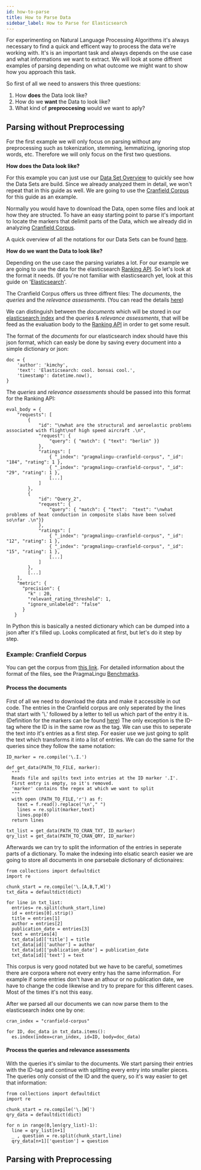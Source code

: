 ```yaml
---
id: how-to-parse
title: How to Parse Data
sidebar_label: How to Parse for Elasticsearch
---
```


For experimenting on Natural Language Processing Algorithms it's always necessary to find a quick and efficent way to process the data we're working with.
It's is an important task and always depends on the use case and what informations we want to extract. We will look at some diffrent examples of parsing depending on what outcome we might want to show how you approach this task.

So first of all we need to answers this three questions:
1. How **does** the Data look like?
2. How do we **want** the Data to look like?
3. What kind of **preproccesing** would we want to aply?

## Parsing without Preprocessing

For the first example we will only focus on parsing without any preprocessing such as tokenization, stemming, lemmatizing, ignoring stop words, etc. 
Therefore we will only focus on the first two questions.

**How does the Data look like?**

For this example you can just use our [Data Set Overview](https://https://pragmalingu.de/docs/benchmarks/data-comparisson) to quickly see how the Data Sets are build. Since we already analyzed them in detail, we won't repeat that in this guide as well. We are going to use the [Cranfield Corpus](https://https://pragmalingu.de/docs/benchmarks/data-comparisson#cranfield) for this guide as an example.

Normally you would have to download the Data, open some files and look at how they are structed. 
To have an easy starting point to parse it's important to locate the markers that delimit parts of the Data, which we already did in analyzing [Cranfield Corpus](https://https://pragmalingu.de/docs/benchmarks/data-comparisson#cranfield). 

A quick overview of all the notations for our Data Sets can be found [here](https://pragmalingu.de/docs/benchmarks/overview).

**How do we want the Data to look like?**

Depending on the use case the parsing variates a lot. For our example we are going to use the data for the elasticsearch [Ranking API](https://elasticsearch-py.readthedocs.io/en/master/api.html?highlight=_rank_eval#elasticsearch.Elasticsearch.rank_eval). So let's look at the format it needs.
(If you're not familiar with elasticsearch yet, look at this guide on '[Elasticsearch](https://pragmalingu.de/docs/guides/elasticsearch-lucene-intro)'.

The Cranfield Corpus offers us three diffrent files:
The *documents*, the *queries* and the *relevance assessments*.
(You can read the details [here](https://pragmalingu.de/docs/benchmarks/data-comparisson#cranfield))

We can distinguish between the *documents* which will be stored in our [elasticsearch index](https://www.elastic.co/de/blog/what-is-an-elasticsearch-index) and the *queries* & *relevance assessments*, that will be feed as the evaluation body to the [Ranking API](https://elasticsearch-py.readthedocs.io/en/master/api.html?highlight=_rank_eval#elasticsearch.Elasticsearch.rank_eval) in order to get some result.

The format of the *documents* for our elasticsearch index should have this json format, which can easly be done by saving every document into a simple dictionary or json:

```
doc = {
    'author': 'kimchy',
    'text': 'Elasticsearch: cool. bonsai cool.',
    'timestamp': datetime.now(),
}
```

The *queries* and *relevance assessments* should be passed into this format for the Ranking API:

```
eval_body = {
    "requests": [
        {
            "id": "\nwhat are the structural and aeroelastic problems associated with flight\nof high speed aircraft .\n",
            "request": {
                "query": { "match": { "text": "berlin" }}
            },
            "ratings": [
                { "_index": "pragmalingu-cranfield-corpus", "_id": "184", "rating": 1 },
                { "_index": "pragmalingu-cranfield-corpus", "_id": "29", "rating": 1 },
                [...]
            ]
        },
        {
            "id": "Query_2",
            "request": {
                "query": { "match": { "text":  "text": "\nwhat problems of heat conduction in composite slabs have been solved so\nfar .\n"}}
            },
            "ratings": [
                { "_index": "pragmalingu-cranfield-corpus", "_id": "12", "rating": 1 },
                { "_index": "pragmalingu-cranfield-corpus", "_id": "15", "rating": 1 },
                [...]
            ]
        },
        [...]
    ],
    "metric": {
      "precision": {
        "k" : 20,
        "relevant_rating_threshold": 1,
        "ignore_unlabeled": "false"
      }
   }
```

In Python this is basically a nested dictionary which can be dumped into a json after it's filled up. Looks complicated at first, but let's do it step by step. 

### Example: Cranfield Corpus

You can get the corpus from [this link](http://ir.dcs.gla.ac.uk/resources/test_collections/cran/).
For detailed information about the format of the files, see the PragmaLingu [ Benchmarks](https://pragmalingu.de/docs/benchmarks/overview).

#### Process the documents

First of all we need to download the data and make it accessible in out code. 
The entries in the Cranfield corpus are only seperated by the lines that start with '\\.' followed by a letter to tell us which part of the entry it is. 
(Definition for the markers can be found [here](https://pragmalingu.de/docs/benchmarks/data-comparisson#cranfield)) The only exception is the ID-tag where the ID is in the same row as the tag. We can use this to seperate the text into it's entries as a first step. For easier use we just going to split the text which transforms it into a list of entries. We can do the same for the queries since they follow the same notation:

<!--DOCUSAURUS_CODE_TABS-->
<!--Python-->

```
ID_marker = re.compile('\.I.')

def get_data(PATH_TO_FILE, marker):
  """
  Reads file and spilts text into entries at the ID marker '.I'.
  First entry is empty, so it's removed.
  'marker' contains the regex at which we want to split
  """
  with open (PATH_TO_FILE,'r') as f:
    text = f.read().replace('\n'," ")
    lines = re.split(marker,text)
    lines.pop(0)
  return lines

txt_list = get_data(PATH_TO_CRAN_TXT, ID_marker)
qry_list = get_data(PATH_TO_CRAN_QRY, ID_marker)
```
<!--END_DOCUSAURUS_CODE_TABS-->

Afterwards we can try to split the information of the entries in seperate parts of a dictionary. To make the indexing into elsatic search easier we are going to store all documents in one parsebale dictionary of dictionaires:

```
from collections import defaultdict
import re

chunk_start = re.compile('\.[A,B,T,W]')
txt_data = defaultdict(dict)

for line in txt_list:
  entries= re.split(chunk_start,line)
  id = entries[0].strip()
  title = entries[1]
  author = entries[2]
  publication_date = entries[3]
  text = entries[4]
  txt_data[id]['title'] = title
  txt_data[id]['author'] = author
  txt_data[id]['publication_date'] = publication_date
  txt_data[id]['text'] = text
```

This corpus is very good notated but we have to be careful, sometimes there are corpora where not every entry has the same information. For example if some entries don't have an athour or no publication date, we have to change the code likewise and try to prepare for this different cases. Most of the times it's not this easy.

After we parsed all our documents we can now parse them to the elasticsearch index one by one:

```
cran_index = "cranfield-corpus"

for ID, doc_data in txt_data.items():
  es.index(index=cran_index, id=ID, body=doc_data)
```

#### Process the queries and relevance assessments

With the queries it's similar to the documents. We start parsing their entries with the ID-tag and continue with splitting every entry into smaller pieces. The queries only consist of the ID and the query, so it's way easier to get that information:

```
from collections import defaultdict
import re

chunk_start = re.compile('\.[W]')
qry_data = defaultdict(dict)

for n in range(0,len(qry_list)-1):
  line = qry_list[n+1]
  _ , question = re.split(chunk_start,line)
  qry_data[n+1]['question'] = question
```
## Parsing with Preprocessing